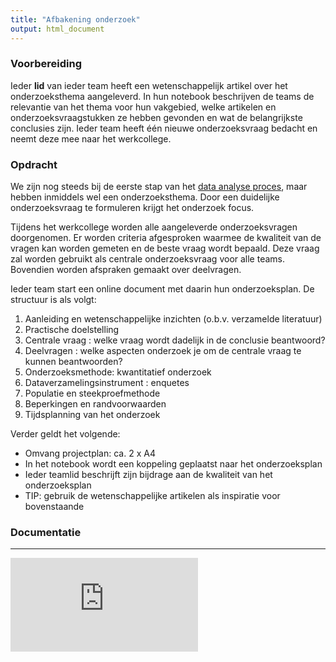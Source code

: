 ```yaml
---
title: "Afbakening onderzoek"
output: html_document
---
```


### Voorbereiding
Ieder **lid** van ieder team heeft een wetenschappelijk artikel over het onderzoeksthema aangeleverd. In hun notebook beschrijven de teams de relevantie van het thema voor hun vakgebied, welke artikelen en onderzoeksvraagstukken ze hebben gevonden en wat de belangrijkste conclusies zijn. Ieder team heeft één nieuwe onderzoeksvraag bedacht en neemt deze mee naar het werkcollege.

### Opdracht

We zijn nog steeds bij de eerste stap van het <a href="https://en.wikipedia.org/wiki/Cross-industry_standard_process_for_data_mining" target="_blank">data analyse proces</a>, maar hebben inmiddels wel een onderzoeksthema. Door een duidelijke onderzoeksvraag te formuleren krijgt het onderzoek focus.

Tijdens het werkcollege worden alle aangeleverde onderzoeksvragen doorgenomen. Er worden criteria afgesproken waarmee de kwaliteit van de vragen kan worden gemeten en de beste vraag wordt bepaald. Deze vraag zal worden gebruikt als centrale onderzoeksvraag voor alle teams. Bovendien worden afspraken gemaakt over deelvragen.

Ieder team start een online document met daarin hun onderzoeksplan. De structuur is als volgt:

1. Aanleiding en wetenschappelijke inzichten (o.b.v. verzamelde literatuur)
2. Practische doelstelling
3. Centrale vraag : welke vraag wordt dadelijk in de conclusie beantwoord?
4. Deelvragen : welke aspecten onderzoek je om de centrale vraag te kunnen beantwoorden?
5. Onderzoeksmethode: kwantitatief onderzoek
6. Dataverzamelingsinstrument : enquetes
7. Populatie en steekproefmethode
8. Beperkingen en randvoorwaarden
9. Tijdsplanning van het onderzoek

Verder geldt het volgende:

- Omvang projectplan: ca. 2 x A4
- In het notebook wordt een koppeling geplaatst naar het onderzoeksplan
- Ieder teamlid beschrijft zijn bijdrage aan de kwaliteit van het onderzoeksplan
- TIP: gebruik de wetenschappelijke artikelen als inspiratie voor bovenstaande

### Documentatie

<hr>
<div class="resp-container">
  <iframe class="resp-iframe" src="https://www.youtube.com/embed/QauomrFcrXk" frameborder="0" allow="autoplay; encrypted-media" allowfullscreen></iframe>
</div>